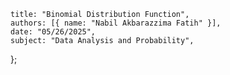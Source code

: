     title: "Binomial Distribution Function",
    authors: [{ name: "Nabil Akbarazzima Fatih" }],
    date: "05/26/2025",
    subject: "Data Analysis and Probability",
};